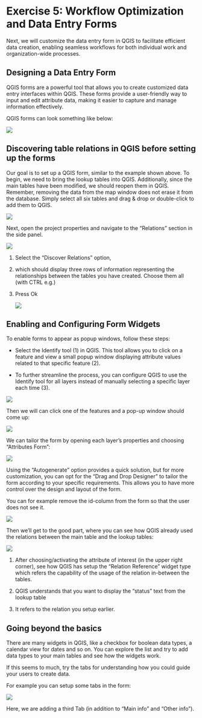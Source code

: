 # Exercise 5: Workflow Optimization and Data Entry Forms

Next, we will customize the data entry form in QGIS to facilitate efficient data creation, enabling seamless workflows for both individual work and organization-wide processes.

## Designing a Data Entry Form

QGIS forms are a powerful tool that allows you to create customized data entry interfaces within QGIS. These forms provide a user-friendly way to input and edit attribute data, making it easier to capture and manage information effectively.

QGIS forms can look something like below:

![](img/p1/qgis_form_example.png)

## Discovering table relations in QGIS before setting up the forms

Our goal is to set up a QGIS form, similar to the example shown above. To begin, we need to bring the lookup tables into QGIS. Additionally, since the main tables have been modified, we should reopen them in QGIS. Remember, removing the data from the map window does not erase it from the database. Simply select all six tables and drag & drop or double-click to add them to QGIS.

![](img/p1/add_rel_tables.png)

Next, open the project properties and navigate to the "Relations" section in the side panel.

![](img/p1/dis_rel.png)

1.  Select the "Discover Relations" option,

2.  which should display three rows of information representing the relationships between the tables you have created. Choose them all (with CTRL e.g.)

3.  Press Ok

    ![](img/p1/discover_relations.png)

## Enabling and Configuring Form Widgets

To enable forms to appear as popup windows, follow these steps:

-   Select the Identify tool (1) in QGIS. This tool allows you to click on a feature and view a small popup window displaying attribute values related to that specific feature (2).

-   To further streamline the process, you can configure QGIS to use the Identify tool for all layers instead of manually selecting a specific layer each time (3).

![](img/p1/identify_tool_setting_up.png)

Then we will can click one of the features and a pop-up window should come up:

![](img/p1/form.png)

We can tailor the form by opening each layer's properties and choosing "Attributes Form":

![](img/p1/prop_attributes_form.png)

Using the "Autogenerate" option provides a quick solution, but for more customization, you can opt for the "Drag and Drop Designer" to tailor the form according to your specific requirements. This allows you to have more control over the design and layout of the form.

You can for example remove the id-column from the form so that the user does not see it.

![](img/p1/form_remove.png)

Then we'll get to the good part, where you can see how QGIS already used the relations between the main table and the lookup tables:

![](img/p1/forms_relations.png)

1.  After choosing/activating the attribute of interest (in the upper right corner), see how QGIS has setup the "Relation Reference" widget type which refers the capability of the usage of the relation in-between the tables.

2.  QGIS understands that you want to display the "status" text from the lookup table

3.  It refers to the relation you setup earlier.

## Going beyond the basics

There are many widgets in QGIS, like a checkbox for boolean data types, a calendar view for dates and so on. You can explore the list and try to add data types to your main tables and see how the widgets work.

If this seems to much, try the tabs for understanding how you could guide your users to create data.

For example you can setup some tabs in the form:

![](img/p1/form_add_tabs.png)

Here, we are adding a third Tab (in addition to "Main info" and "Other info").
